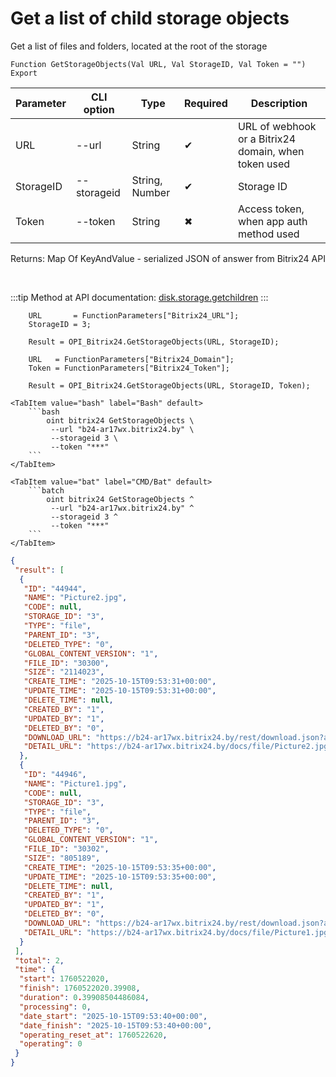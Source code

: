 ﻿---
sidebar_position: 5
description: Get a list of child storage objects and other functions to work with Bitrix24 in the Open Integration Package, a free open-source integration library for 1C:Enterprise 8, OneScript and CLI
keywords: [1C, 1С, 1С:Enterprise, 1С:Enterprise 8.3, API, Integration, Services, Exchange, OneScript, CLI, Bitrix24]
---


# Get a list of child storage objects
 Get a list of files and folders, located at the root of the storage



`Function GetStorageObjects(Val URL, Val StorageID, Val Token = "") Export`

  | Parameter | CLI option | Type | Required | Description |
  |-|-|-|-|-|
  | URL | --url | String | &#x2714; | URL of webhook or a Bitrix24 domain, when token used |
  | StorageID | --storageid | String, Number | &#x2714; | Storage ID |
  | Token | --token | String | &#x2716; | Access token, when app auth method used |

  
  Returns:  Map Of KeyAndValue - serialized JSON of answer from Bitrix24 API

<br/>

:::tip
Method at API documentation: [disk.storage.getchildren](https://dev.1c-bitrix.ru/rest_help/disk/storage/disk_storage_getchildren.php)
:::
<br/>


```bsl title="1C:Enterprise/OneScript code example"
    URL       = FunctionParameters["Bitrix24_URL"];
    StorageID = 3;

    Result = OPI_Bitrix24.GetStorageObjects(URL, StorageID);

    URL   = FunctionParameters["Bitrix24_Domain"];
    Token = FunctionParameters["Bitrix24_Token"];

    Result = OPI_Bitrix24.GetStorageObjects(URL, StorageID, Token);
```
 

 <Tabs>
  
    <TabItem value="bash" label="Bash" default>
        ```bash
            oint bitrix24 GetStorageObjects \
             --url "b24-ar17wx.bitrix24.by" \
             --storageid 3 \
             --token "***"
        ```
    </TabItem>
  
    <TabItem value="bat" label="CMD/Bat" default>
        ```batch
            oint bitrix24 GetStorageObjects ^
             --url "b24-ar17wx.bitrix24.by" ^
             --storageid 3 ^
             --token "***"
        ```
    </TabItem>
</Tabs>


```json title="Result"
{
 "result": [
  {
   "ID": "44944",
   "NAME": "Picture2.jpg",
   "CODE": null,
   "STORAGE_ID": "3",
   "TYPE": "file",
   "PARENT_ID": "3",
   "DELETED_TYPE": "0",
   "GLOBAL_CONTENT_VERSION": "1",
   "FILE_ID": "30300",
   "SIZE": "2114023",
   "CREATE_TIME": "2025-10-15T09:53:31+00:00",
   "UPDATE_TIME": "2025-10-15T09:53:31+00:00",
   "DELETE_TIME": null,
   "CREATED_BY": "1",
   "UPDATED_BY": "1",
   "DELETED_BY": "0",
   "DOWNLOAD_URL": "https://b24-ar17wx.bitrix24.by/rest/download.json?auth=db7bef68006e9f06006b12e4000000010000076501c07fbfd408f751025f2a26e8fbc9&token=disk%7CaWQ9NDQ5NDQmXz1EQmgyN2xJajk3S3VNMXE4MWpuOUVQTmhmYWs4VnowMg%3D%3D%7CImRvd25sb2FkfGRpc2t8YVdROU5EUTVORFFtWHoxRVFtZ3lOMnhKYWprM1MzVk5NWEU0TVdwdU9VVlFUbWhtWVdzNFZub3dNZz09fGRiN2JlZjY4MDA2ZTlmMDYwMDZiMTJlNDAwMDAwMDAxMDAwMDA3NjUwMWMwN2ZiZmQ0MDhmNzUxMDI1ZjJhMjZlOGZiYzki.1X5oNDSu%2BcO%2FC4IZO68meWSYXA41kbEBZ4It9Do36lU%3D",
   "DETAIL_URL": "https://b24-ar17wx.bitrix24.by/docs/file/Picture2.jpg"
  },
  {
   "ID": "44946",
   "NAME": "Picture1.jpg",
   "CODE": null,
   "STORAGE_ID": "3",
   "TYPE": "file",
   "PARENT_ID": "3",
   "DELETED_TYPE": "0",
   "GLOBAL_CONTENT_VERSION": "1",
   "FILE_ID": "30302",
   "SIZE": "805189",
   "CREATE_TIME": "2025-10-15T09:53:35+00:00",
   "UPDATE_TIME": "2025-10-15T09:53:35+00:00",
   "DELETE_TIME": null,
   "CREATED_BY": "1",
   "UPDATED_BY": "1",
   "DELETED_BY": "0",
   "DOWNLOAD_URL": "https://b24-ar17wx.bitrix24.by/rest/download.json?auth=db7bef68006e9f06006b12e4000000010000076501c07fbfd408f751025f2a26e8fbc9&token=disk%7CaWQ9NDQ5NDYmXz15T0FLMmpCb0NtY0x3YVh0MmY4NmdtRjY0b2NmQlpUWA%3D%3D%7CImRvd25sb2FkfGRpc2t8YVdROU5EUTVORFltWHoxNVQwRkxNbXBDYjBOdFkweDNZVmgwTW1ZNE5tZHRSalkwYjJObVFscFVXQT09fGRiN2JlZjY4MDA2ZTlmMDYwMDZiMTJlNDAwMDAwMDAxMDAwMDA3NjUwMWMwN2ZiZmQ0MDhmNzUxMDI1ZjJhMjZlOGZiYzki.rxNaxqhgqwRGMjlNsdXMCSF7YBdU3anYSnb%2FDhMKKDQ%3D",
   "DETAIL_URL": "https://b24-ar17wx.bitrix24.by/docs/file/Picture1.jpg"
  }
 ],
 "total": 2,
 "time": {
  "start": 1760522020,
  "finish": 1760522020.39908,
  "duration": 0.39908504486084,
  "processing": 0,
  "date_start": "2025-10-15T09:53:40+00:00",
  "date_finish": "2025-10-15T09:53:40+00:00",
  "operating_reset_at": 1760522620,
  "operating": 0
 }
}
```
